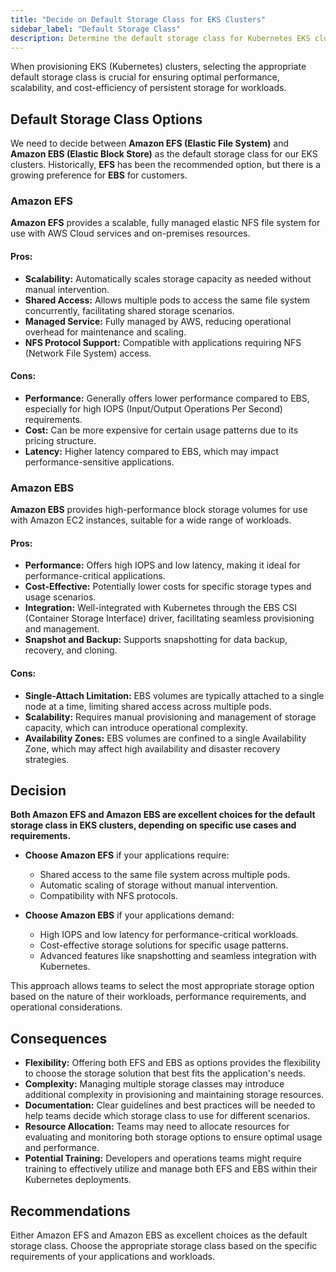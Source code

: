 ```yaml
---
title: "Decide on Default Storage Class for EKS Clusters"
sidebar_label: "Default Storage Class"
description: Determine the default storage class for Kubernetes EKS clusters
---
```


<Intro>
When provisioning EKS (Kubernetes) clusters, selecting the appropriate default storage class is crucial for ensuring optimal performance, scalability, and cost-efficiency of persistent storage for workloads.
</Intro>

## Default Storage Class Options

We need to decide between **Amazon EFS (Elastic File System)** and **Amazon EBS (Elastic Block Store)** as the default storage class for our EKS clusters. Historically, **EFS** has been the recommended option, but there is a growing preference for **EBS** for customers.

### Amazon EFS

**Amazon EFS** provides a scalable, fully managed elastic NFS file system for use with AWS Cloud services and on-premises resources.

#### Pros:
- **Scalability:** Automatically scales storage capacity as needed without manual intervention.
- **Shared Access:** Allows multiple pods to access the same file system concurrently, facilitating shared storage scenarios.
- **Managed Service:** Fully managed by AWS, reducing operational overhead for maintenance and scaling.
- **NFS Protocol Support:** Compatible with applications requiring NFS (Network File System) access.

#### Cons:
- **Performance:** Generally offers lower performance compared to EBS, especially for high IOPS (Input/Output Operations Per Second) requirements.
- **Cost:** Can be more expensive for certain usage patterns due to its pricing structure.
- **Latency:** Higher latency compared to EBS, which may impact performance-sensitive applications.

### Amazon EBS

**Amazon EBS** provides high-performance block storage volumes for use with Amazon EC2 instances, suitable for a wide range of workloads.

#### Pros:
- **Performance:** Offers high IOPS and low latency, making it ideal for performance-critical applications.
- **Cost-Effective:** Potentially lower costs for specific storage types and usage scenarios.
- **Integration:** Well-integrated with Kubernetes through the EBS CSI (Container Storage Interface) driver, facilitating seamless provisioning and management.
- **Snapshot and Backup:** Supports snapshotting for data backup, recovery, and cloning.

#### Cons:
- **Single-Attach Limitation:** EBS volumes are typically attached to a single node at a time, limiting shared access across multiple pods.
- **Scalability:** Requires manual provisioning and management of storage capacity, which can introduce operational complexity.
- **Availability Zones:** EBS volumes are confined to a single Availability Zone, which may affect high availability and disaster recovery strategies.

## Decision

**Both Amazon EFS and Amazon EBS are excellent choices for the default storage class in EKS clusters, depending on specific use cases and requirements.**

- **Choose Amazon EFS** if your applications require:
  - Shared access to the same file system across multiple pods.
  - Automatic scaling of storage without manual intervention.
  - Compatibility with NFS protocols.

- **Choose Amazon EBS** if your applications demand:
  - High IOPS and low latency for performance-critical workloads.
  - Cost-effective storage solutions for specific usage patterns.
  - Advanced features like snapshotting and seamless integration with Kubernetes.

This approach allows teams to select the most appropriate storage option based on the nature of their workloads, performance requirements, and operational considerations.

## Consequences

- **Flexibility:** Offering both EFS and EBS as options provides the flexibility to choose the storage solution that best fits the application's needs.
- **Complexity:** Managing multiple storage classes may introduce additional complexity in provisioning and maintaining storage resources.
- **Documentation:** Clear guidelines and best practices will be needed to help teams decide which storage class to use for different scenarios.
- **Resource Allocation:** Teams may need to allocate resources for evaluating and monitoring both storage options to ensure optimal usage and performance.
- **Potential Training:** Developers and operations teams might require training to effectively utilize and manage both EFS and EBS within their Kubernetes deployments.

## Recommendations

Either Amazon EFS and Amazon EBS as excellent choices as the default storage class. Choose the appropriate storage class based on the specific requirements of your applications and workloads.
